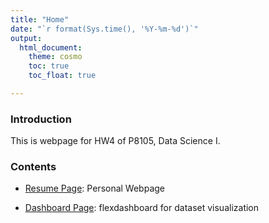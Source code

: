 ```yaml
---
title: "Home"
date: "`r format(Sys.time(), '%Y-%m-%d')`"
output: 
  html_document:
    theme: cosmo
    toc: true
    toc_float: true

---
```


### Introduction
This is webpage for HW4 of P8105, Data Science I.

### Contents
- [Resume Page](resume.html): Personal Webpage

- [Dashboard Page](resume.html): flexdashboard for dataset visualization


